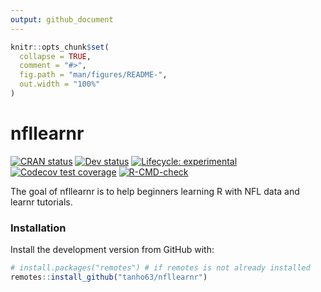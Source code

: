 ```yaml
---
output: github_document
---
```


<!-- README.md is generated from README.Rmd. Please edit that file -->

```r
knitr::opts_chunk$set(
  collapse = TRUE,
  comment = "#>",
  fig.path = "man/figures/README-",
  out.width = "100%"
)
```

# nfllearnr

<!-- badges: start -->
[![CRAN
status](https://img.shields.io/cran/v/nflfastr?style=flat-square&logo=R&label=CRAN)](https://CRAN.R-project.org/package=nfllearnr) 
[![Dev status](https://img.shields.io/github/r-package/v/tanho63/nfllearnr/dev?label=dev&style=flat-square&logo=github)](https://github.com/tanho63/nfllearnr) 
[![Lifecycle:
experimental](https://img.shields.io/badge/lifecycle-experimental-orange.svg?style=flat-square)](https://www.tidyverse.org/lifecycle/#experimental)
[![Codecov test coverage](https://codecov.io/gh/tanho63/nfllearnr/branch/main/graph/badge.svg)](https://codecov.io/gh/tanho63/nfllearnr?branch=main)
[![R-CMD-check](https://img.shields.io/github/workflow/status/tanho63/nfllearnr/R-CMD-check?label=R%20check&style=flat-square&logo=github)](https://github.com/tanho63/nfllearnr/actions)
<!-- badges: end -->

The goal of nfllearnr is to help beginners learning R with NFL data and learnr tutorials.

### Installation

Install the development version from GitHub with:

``` r
# install.packages("remotes") # if remotes is not already installed
remotes::install_github("tanho63/nfllearnr")
```

